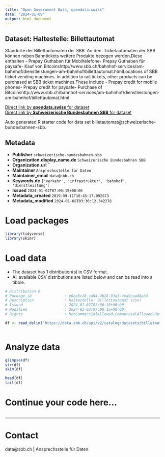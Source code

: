 ```yaml
---
title: "Open Government Data, opendata.swiss"
date: "2024-01-09"
output: html_document
---
```


## Dataset: Haltestelle: Billettautomat

Standorte der Billettautomaten der SBB. An den  Ticketautomaten der SBB können neben Bahntickets weitere Produkte bezogen werden.Diese enthalten - Prepay Guthaben für Mobiltelefone- Prepay Guthaben für paysafe- Kauf von Bitcoinshttp://www.sbb.ch/bahnhof-services/am-bahnhof/dienstleistungen-am-bahnhof/billettautomat.htmlLocations of SBB ticket vending machines. In addition to rail tickets, other products can be purchased at SBB ticket machines.These include - Prepay credit for mobile phones- Prepay credit for paysafe- Purchase of Bitcoinshttp://www.sbb.ch/bahnhof-services/am-bahnhof/dienstleistungen-am-bahnhof/billettautomat.html

[Direct link by **opendata.swiss** for dataset](https://opendata.swiss/de/dataset/haltestelle-billettautomat)<br>
[Direct link by **Schweizerische Bundesbahnen SBB** for dataset](https://data.sbb.ch/explore/dataset/billetautomat/)

Auto generated R starter code for data set billetautomat@schweizerische-bundesbahnen-sbb.

## Metadata

- **Publisher** `schweizerische-bundesbahnen-sbb`
- **Organization.display_name.de** `Schweizerische Bundesbahnen SBB`
- **Organization.url** ``
- **Maintainer** `Ansprechsstelle für Daten`
- **Maintainer_email** `data@sbb.ch`
- **Keywords.de** `['verkehr', 'infrastruktur', 'bahnhof', 'dienstleistung']`
- **Issued** `2024-01-02T07:00:15+00:00`
- **Metadata_created** `2019-09-11T10:45:17.092673`
- **Metadata_modified** `2024-01-08T03:30:12.342278`


# Load packages

```r

library(tidyverse)
library(skimr)

```

# Load data

-   The dataset has 1 distribution(s) in CSV format.
-   All available CSV distributions are listed below and can be read into a tibble.

```r

# Distribution 0
# Package_id               : e0ba5c28-aa84-4b28-93a1-4ea9caa88a34
# Description              : Haltestelle: Billettautomat (csv)
# Issued                   : 2024-01-02T07:00:15+00:00
# Modified                 : 2024-01-02T07:00:15+00:00
# Rights                   : NonCommercialAllowed-CommercialAllowed-ReferenceRequired

df <- read_delim('https://data.sbb.ch/api/v2/catalog/datasets/billetautomat/exports/csv')



```

# Analyze data

```r

glimpse(df)
str(df)
skim(df)

head(df)
tail(df)

```

# Continue your code here...

```r

```

------------------------------------------------------------------------

# Contact

data@sbb.ch | Ansprechsstelle für Daten
